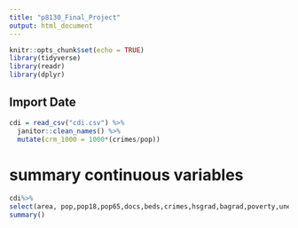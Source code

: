 ```yaml
---
title: "p8130_Final_Project"
output: html_document
---
```


```r
knitr::opts_chunk$set(echo = TRUE)
library(tidyverse)
library(readr)
library(dplyr)
```

## Import Date
```r
cdi = read_csv("cdi.csv") %>%
  janitor::clean_names() %>%
  mutate(crm_1000 = 1000*(crimes/pop))
```

# summary continuous variables
```r
cdi%>%
select(area, pop,pop18,pop65,docs,beds,crimes,hsgrad,bagrad,poverty,unemp,pcincome,totalinc) %>%
summary()

```

